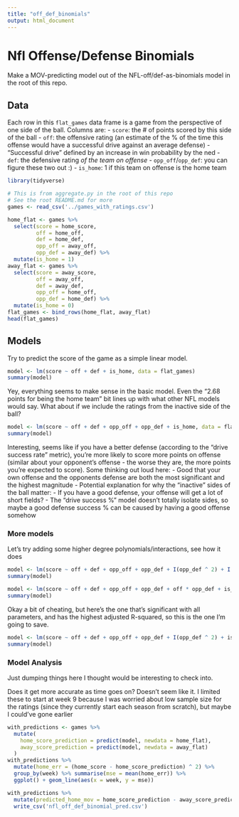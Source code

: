 ```yaml
---
title: "off_def_binomials"
output: html_document
---
```


# Nfl Offense/Defense Binomials

Make a MOV-predicting model out of the NFL-off/def-as-binomials model in the root of this repo.

## Data

Each row in this `flat_games` data frame is a game from the perspective of one side of the ball. Columns are:
- `score`: the # of points scored by this side of the ball
- `off`: the offensive rating (an estimate of the % of the time this offense would have a successful drive against an average defense)
  - "Successful drive" defined by an increase in win probability by the ned
- `def`: the defensive rating _of the team on offense_
- `opp_off`/`opp_def`: you can figure these two out :)
- `is_home`: 1 if this team on offense is the home team

```r
library(tidyverse)

# This is from aggregate.py in the root of this repo
# See the root README.md for more
games <- read_csv('../games_with_ratings.csv')

home_flat <- games %>%
  select(score = home_score,
         off = home_off,
         def = home_def,
         opp_off = away_off,
         opp_def = away_def) %>% 
  mutate(is_home = 1)
away_flat <- games %>%
  select(score = away_score,
         off = away_off,
         def = away_def,
         opp_off = home_off,
         opp_def = home_def) %>% 
  mutate(is_home = 0)
flat_games <- bind_rows(home_flat, away_flat)
head(flat_games)
```

## Models

Try to predict the score of the game as a simple linear model.

```r
model <- lm(score ~ off + def + is_home, data = flat_games)
summary(model)
```

Yey, everything seems to make sense in the basic model. Even the "2.68 points for being the home team" bit lines up with what other NFL models would say. What about if we include the ratings from the inactive side of the ball?

```r
model <- lm(score ~ off + def + opp_off + opp_def + is_home, data = flat_games)
summary(model)
```

Interesting, seems like if you have a better defense (according to the "drive success rate" metric), you're more likely to score more points on offense (similar about your opponent's offense - the worse they are, the more points you're expected to score). Some thinking out loud here:
- Good that your own offense and the opponents defense are both the most significant and the highest magnitude
- Potential explanation for why the "inactive" sides of the ball matter:
  - If you have a good defense, your offense will get a lot of short fields?
  - The "drive success %" model doesn't totally isolate sides, so maybe a good defense success % can be caused by having a good offense somehow

### More models

Let's try adding some higher degree polynomials/interactions, see how it does

```r
model <- lm(score ~ off + def + opp_off + opp_def + I(opp_def ^ 2) + I(off ^ 2) + is_home, data = flat_games)
summary(model)
```

```r
model <- lm(score ~ off + def + opp_off + opp_def + off * opp_def + is_home, data = flat_games)
summary(model)
```

Okay a bit of cheating, but here's the one that's significant with all parameters, and has the highest adjusted R-squared, so this is the one I'm going to save.

```r
model <- lm(score ~ off + def + opp_off + opp_def + I(opp_def ^ 2) + is_home, data = flat_games)
summary(model)
```

### Model Analysis

Just dumping things here I thought would be interesting to check into.

Does it get more accurate as time goes on? Doesn't seem like it. I limited these to start at week 9 because I was worried about low sample size for the ratings (since they currently start each season from scratch), but maybe I could've gone earlier

```r
with_predictions <- games %>% 
  mutate(
    home_score_prediction = predict(model, newdata = home_flat),
    away_score_prediction = predict(model, newdata = away_flat)
  )
with_predictions %>%
  mutate(home_err = (home_score - home_score_prediction) ^ 2) %>%
  group_by(week) %>% summarise(mse = mean(home_err)) %>%
  ggplot() + geom_line(aes(x = week, y = mse))
```

```r
with_predictions %>%
  mutate(predicted_home_mov = home_score_prediction - away_score_prediction) %>% 
  write_csv('nfl_off_def_binomial_pred.csv')
```

